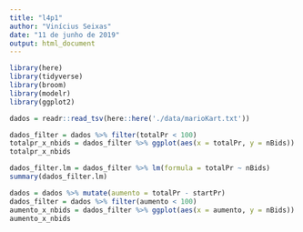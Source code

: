 ```yaml
---
title: "l4p1"
author: "Vinícius Seixas"
date: "11 de junho de 2019"
output: html_document
---
```


```r
library(here)
library(tidyverse)
library(broom)
library(modelr)
library(ggplot2)
```

```r
dados = readr::read_tsv(here::here('./data/marioKart.txt'))
```

```r
dados_filter = dados %>% filter(totalPr < 100) 
totalpr_x_nbids = dados_filter %>% ggplot(aes(x = totalPr, y = nBids)) + geom_point()
totalpr_x_nbids
```

```r
dados_filter.lm = dados_filter %>% lm(formula = totalPr ~ nBids)
summary(dados_filter.lm)
```

```r
dados = dados %>% mutate(aumento = totalPr - startPr)
dados_filter = dados %>% filter(aumento < 100)
aumento_x_nbids = dados_filter %>% ggplot(aes(x = aumento, y = nBids)) + geom_point()
aumento_x_nbids
```